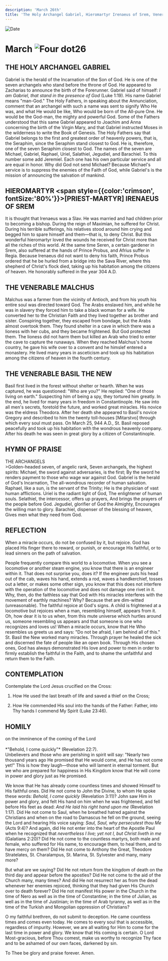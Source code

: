 ```yaml
---
description: 'March 26th'
title: 'The Holy Archangel Gabriel, Hieromartyr Irenaeus of Srem, Venerable Malchus, Venerable Basil the New'
---
```


<CustomPaginator />
<RunningHead />

<Image src="/title-imprint.png" height={68} width={50} alt="Date" className="title-imprint"/>

# <div id="date">March <Image className="four-dot" src="/four-dot.png" height={15} width={15} alt="Four dot" />26</div>

## THE HOLY ARCHANGEL GABRIEL

Gabriel is the herald of the Incarnation of the Son of God. He is one of the seven archangels who stand before the throne of God. He appeared to Zacharias to announce the birth of the Forerunner. Gabriel said of himself: *I am Gabriel, that stand in the presence of God* (Luke 1:19). His name Gabriel means "man-God." The Holy Fathers, in speaking about the Annunciation, comment that an archangel with such a name was sent to signify Who He was, and what He would be like, Who would be born of the All-pure One. He would be the God-man, the mighty and powerful God. Some of the Fathers understood that this same Gabriel appeared to Joachim and Anna concerning the birth of the Virgin Mary, and that Gabriel instructed Moses in the wilderness to write the Book of Genesis. The Holy Fathers say that Gabriel belongs to the first and greatest order of heavenly powers, that is, the Seraphim, since the Seraphim stand closest to God. He is, therefore, one of the seven Seraphim closest to God. The names of the seven are Michael, Gabriel, Raphael, Uriel, Salathiel, Jegudiel, and Barachiel. To this number some add Jeremiel. Each one has his own particular service and all are equal in honor. Why did God not send Michael? Because Michael's service is to suppress the enemies of the Faith of God, while Gabriel's is the mission of announcing the salvation of mankind.

## HIEROMARTYR <span style={{color:'crimson', fontSize:'80%'}}>[PRIEST-MARTYR]</span> IRENAEUS OF SREM

It is thought that Irenaeus was a Slav. He was married and had children prior to becoming a bishop. During the reign of Maximian, he suffered for Christ. During his terrible sufferings, his relatives stood around him crying and begged him to spare himself and them—that is, to deny Christ. But this wonderful hieromartyr loved the wounds he received for Christ more than all the riches of this world. At the same time Seren, a certain gardener in Srem, also suffered at the hands of Prince Probus, and Afrius suffer in Regia. Because Irenaeus did not want to deny his faith, Prince Probus ordered that he be hurled from a bridge into the Sava River, where this shepherd of Christ's flock died, taking up his habitation among the citizens of heaven. He honorably suffered in the year 304 A.D.

## THE VENERABLE MALCHUS

Malchus was a farmer from the vicinity of Antioch, and from his youth his entire soul was directed toward God. The Arabs enslaved him, and while he was in slavery they forced him to take a black woman for a wife. He converted her to the Christian Faith and they lived together as brother and sister. Conspiring together, they escaped from bondage, but the Arabs almost overtook them. They found shelter in a cave in which there was a lioness with her cubs, and they became frightened. But God protected them. The lioness did not harm them but killed an Arab who tried to enter the cave to capture the runaways. When they reached Malchus's home country, he gave his wife over to a convent and he himslef entered a monastery. He lived many years in asceticism and took up his habitation among the citizens of heaven in the fourth century.

## THE VENERABLE BASIL THE NEW

Basil first lived in the forest without shelter or hearth. When he was captured, he was questioned: "Who are you?" He replied: "One of those living on earth." Suspecting him of being a spy, they tortured him greatly. In the end, he lived for many years in freedom in Constantinople. He saw into all men's secrets, foretold the future, and worked great miracles. His novice was the eldress Theodora. After her death she appeared to Basil's novice Gregory and described to him the twenty toll-houses [Mitarstvo] through which every soul must pass. On March 25, 944 A.D., St. Basil reposed peacefully and took up his habitation with the wondrous heavenly company. After his death he was seen in great glory by a citizen of Constantinople.


## HYMN OF PRAISE
<div style={{textAlign:'center', color:'crimson', fontWeight:'bold'}}>
THE ARCHANGELS
</div>
>Golden-headed seven, of angelic rank,  
Seven archangels, the highest spirits:  
Michael, the sword against adversaries, is the first;  
By the sword he renders payment to those who wage war against God.  
Gabriel is the herald of God's Incarnation,  
The all-wondrous recorder of human salvation.  
Raphael, like a sun, is the servant of the Trinity;  
He is the physician of vast human afflictions.  
Uriel is the radiant light of God,  
The enlightener of human souls.  
Selathiel, the intercessor, offers up prayers,  
And brings the prayers of the people before God.  
Jegudiel, glorifier of God the Almighty,  
Encourages the willing man to glory.  
Barachiel, dispenser of the blessing of heaven,  
Gives men what they need from God.  


## REFLECTION

When a miracle occurs, do not be confused by it, but rejoice. God has placed His finger there to reward, or punish, or encourage His faithful, or to lead sinners on the path of salvation.

People frequently compare this world to a locomotive. When you see a locomotive or another steam engine, you know that there is an engineer within it. That does not surprise you, does it? If the engineer puts his head out of the cab, waves his hand, extends a rod, waves a handkerchief, tosses out a letter, or makes some other sign, you know that this does not interfere with the operation of the locomotive and does not damage one rivet in it. Why, then, do the faithless say that God with His miracles interferes with the movement of earthly machines? Why? Because thet are dim-witted (unreasonable). The faithful rejoice at God's signs. A child is frightened at a locomotive but rejoices when a man, resembling himself, appears from it. Oh, how dear it is to us when, from this mute universe which hurtles around us, someone resembling us appears and that someone is one who recognizes and loves us! When a miracle occurs, know that He Who resembles us greets us and says: "Do not be afraid, I am behind all of this." St. Basil the New worked many miracles. Through prayer he healed the sick and discerned the fate of people like an open book. Through His chosen ones, God has always demonstrated His love and power to men in order to firmly establish the faithful in the Faith, and to shame the unfaithful and return them to the Faith.


## CONTEMPLATION

Contemplate the Lord Jesus crucified on the Cross:

1. How He used the last breath of life and saved a thief on the Cross;

2. How He commended His soul into the hands of the Father: Father, into Thy hands I commend My Spirit (Luke 23:46).


## HOMILY
<div style={{textAlign:'center', color:'crimson', fontWeight:'bold'}}>
on the imminence of the coming of the Lord
</div><br />
<div style={{textAlign:'right'}}>
*"Behold, I come quickly"* (Revelation 22:7).
</div>
Unbelievers and those who are perishing in spirit will say: "Nearly two thousand years ago He promised that He would come, and He has not come yet!" This is how they laugh—those who will lament in eternal torment. But we who are prepared for happiness in His Kingdom know that He will come in power and glory just as He promised.

We know that He has already come countless times and showed Himself to His faithful ones. Did He not come to John the Divine, to whom He spoke these words: *Behold, I come quickly* (Revelation 3:11)? John saw Him in power and glory, and felt His hand on him when he was frightened, and fell before His feet as dead: *And He laid his right hand upon me* (Revelation 1:17). Did He not come to Saul, when he breathed hatred against the Christians and when on the road to Damascus he fell on the ground, seeing the Lord and hearing His voice saying: *Saul, Saul, why persecutest thou Me* (Acts 9:4)? And again, did He not enter into the heart of the Apostle Paul when he recognized that *nevertheless I live; yet not I, but Christ liveth in me* (Galatians 2:20)? Did He not come to the countless martyrs, both male and female, who suffered for His name, to encourage them, to heal them, and to have mercy on them? Did He not come to Anthony the Great, Theodore Stratelates, St. Charalampus, St. Marina, St. Sylvester and many, many more?

But what are we saying? Did He not return from the kingdom of death on the third day and appear before the apostles? Did He not come to the aid of the Church many, many times? And did He not resurrect her as from the dead whenever her enemies rejoiced, thinking that they had given His Church over to death forever? Did He not manifest His power in the Church in the time of Nero as well as in the time of Constantine; in the time of Julian, as well as in the time of Justinian; in the time of Arab tyranny, as well as in the time of the Turkish and Mongolian oppression of Christians?

O my faithful brethren, do not submit to deception. He came countless times and comes even today. He comes to every soul that is accessible, regardless of impurity. However, we are all waiting for Him to come for the last time in power and glory. We know that His coming is certain. O Lord Most-gracious, before Thou comest, make us worthy to recognize Thy face and to be ashamed of our own faces, darkened by sin.

To Thee be glory and praise forever. Amen.

